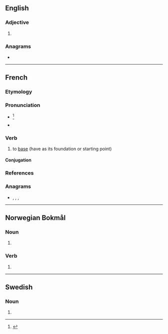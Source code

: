 {{also|Başer}}
==English==

===Adjective===
{{head|en|comparative adjective}}

# {{en-comparative of|base}}

===Anagrams===
* {{anagrams|en|a=abers|BSAer|Bares|Brase|Breas|Saber|bares|barse|bears|besra|braes|rabes|saber|sabre}}

----

==French==

===Etymology===
{{suffix|fr|base|er}}

===Pronunciation===
* {{fr-IPA|bâser}}<ref>{{R:TLFi}}</ref>
* {{audio|Fr-baser.ogg|Audio|lang=fr}}

===Verb===
{{fr-verb}}

# to [[base]] (have as its foundation or starting point)

====Conjugation====
{{fr-conj-auto|pron=bâser}}

===References===
<references/>

===Anagrams===
* {{l|fr|brase}}, {{l|fr|brasé}}, {{l|fr|sabre}}, {{l|fr|sabré}}

----

==Norwegian Bokmål==

===Noun===
{{head|nb|noun form|g=m}}

# {{inflection of|base||indef|p|lang=nb}}

===Verb===
{{nb-verb-form}}

# {{imperative of|basere|lang=nb}}

----

==Swedish==

===Noun===
{{head|sv|noun form}}

# {{sv-noun-form-indef-pl|bas}}